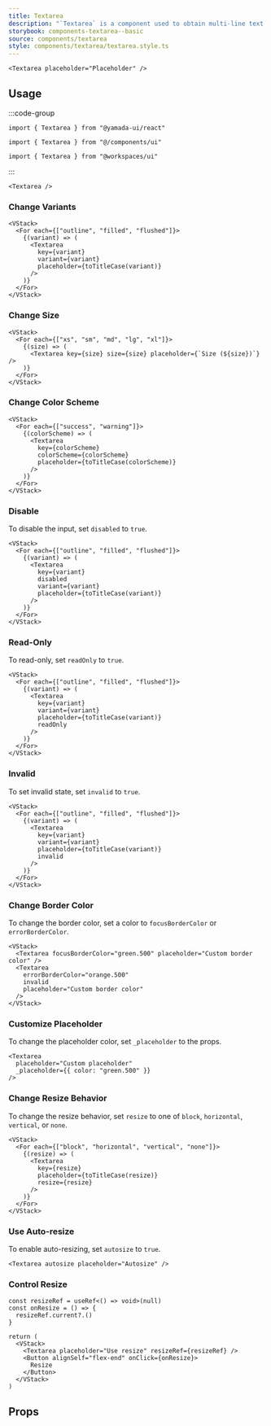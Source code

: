 ```yaml
---
title: Textarea
description: "`Textarea` is a component used to obtain multi-line text input."
storybook: components-textarea--basic
source: components/textarea
style: components/textarea/textarea.style.ts
---
```


```tsx preview
<Textarea placeholder="Placeholder" />
```

## Usage

:::code-group

```tsx [package]
import { Textarea } from "@yamada-ui/react"
```

```tsx [alias]
import { Textarea } from "@/components/ui"
```

```tsx [monorepo]
import { Textarea } from "@workspaces/ui"
```

:::

```tsx
<Textarea />
```

### Change Variants

```tsx preview
<VStack>
  <For each={["outline", "filled", "flushed"]}>
    {(variant) => (
      <Textarea
        key={variant}
        variant={variant}
        placeholder={toTitleCase(variant)}
      />
    )}
  </For>
</VStack>
```

### Change Size

```tsx preview
<VStack>
  <For each={["xs", "sm", "md", "lg", "xl"]}>
    {(size) => (
      <Textarea key={size} size={size} placeholder={`Size (${size})`} />
    )}
  </For>
</VStack>
```

### Change Color Scheme

```tsx preview
<VStack>
  <For each={["success", "warning"]}>
    {(colorScheme) => (
      <Textarea
        key={colorScheme}
        colorScheme={colorScheme}
        placeholder={toTitleCase(colorScheme)}
      />
    )}
  </For>
</VStack>
```

### Disable

To disable the input, set `disabled` to `true`.

```tsx preview
<VStack>
  <For each={["outline", "filled", "flushed"]}>
    {(variant) => (
      <Textarea
        key={variant}
        disabled
        variant={variant}
        placeholder={toTitleCase(variant)}
      />
    )}
  </For>
</VStack>
```

### Read-Only

To read-only, set `readOnly` to `true`.

```tsx preview
<VStack>
  <For each={["outline", "filled", "flushed"]}>
    {(variant) => (
      <Textarea
        key={variant}
        variant={variant}
        placeholder={toTitleCase(variant)}
        readOnly
      />
    )}
  </For>
</VStack>
```

### Invalid

To set invalid state, set `invalid` to `true`.

```tsx preview
<VStack>
  <For each={["outline", "filled", "flushed"]}>
    {(variant) => (
      <Textarea
        key={variant}
        variant={variant}
        placeholder={toTitleCase(variant)}
        invalid
      />
    )}
  </For>
</VStack>
```

### Change Border Color

To change the border color, set a color to `focusBorderColor` or `errorBorderColor`.

```tsx preview
<VStack>
  <Textarea focusBorderColor="green.500" placeholder="Custom border color" />
  <Textarea
    errorBorderColor="orange.500"
    invalid
    placeholder="Custom border color"
  />
</VStack>
```

### Customize Placeholder

To change the placeholder color, set `_placeholder` to the props.

```tsx preview
<Textarea
  placeholder="Custom placeholder"
  _placeholder={{ color: "green.500" }}
/>
```

### Change Resize Behavior

To change the resize behavior, set `resize` to one of `block`, `horizontal`, `vertical`, or `none`.

```tsx preview
<VStack>
  <For each={["block", "horizontal", "vertical", "none"]}>
    {(resize) => (
      <Textarea
        key={resize}
        placeholder={toTitleCase(resize)}
        resize={resize}
      />
    )}
  </For>
</VStack>
```

### Use Auto-resize

To enable auto-resizing, set `autosize` to `true`.

```tsx preview
<Textarea autosize placeholder="Autosize" />
```

### Control Resize

```tsx preview functional client
const resizeRef = useRef<() => void>(null)
const onResize = () => {
  resizeRef.current?.()
}

return (
  <VStack>
    <Textarea placeholder="Use resize" resizeRef={resizeRef} />
    <Button alignSelf="flex-end" onClick={onResize}>
      Resize
    </Button>
  </VStack>
)
```

## Props

<PropsTable name="textarea" />
